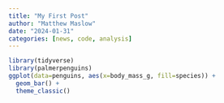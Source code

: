```yaml
---
title: "My First Post"
author: "Matthew Maslow"
date: "2024-01-31"
categories: [news, code, analysis]
---
```


```r
library(tidyverse)
library(palmerpenguins)
ggplot(data=penguins, aes(x=body_mass_g, fill=species)) +
  geom_bar() +
  theme_classic()
```






